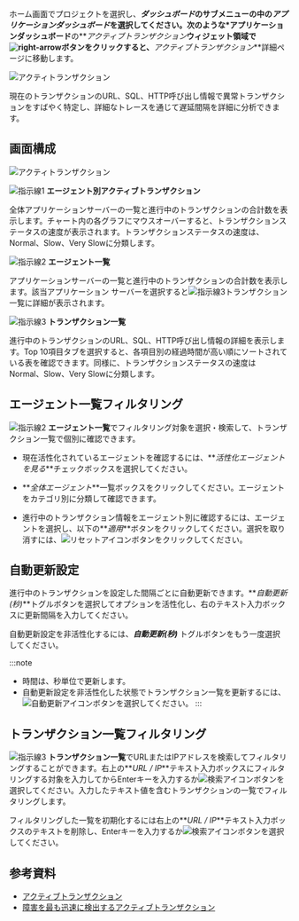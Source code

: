 ホーム画面でプロジェクトを選択し、**_ダッシュボード_**のサブメニューの中の**_アプリケーションダッシュボード_**を選択してください。次のような**\*アプリケーションダッシュボード**の**_アクティブトランザクション_**ウィジェット領域で![right-arrow](/img/right-arrow.svg)ボタンをクリックすると、**_アクティブトランザクション_**詳細ページに移動します。

![アクティトランザクション](/img/apm-dashboard-active-tx.png)

現在のトランザクションのURL、SQL、HTTP呼び出し情報で異常トランザクションをすばやく特定し、詳細なトレースを通じて遅延間隔を詳細に分析できます。

## 画面構成

![アクティトランザクション](/img/dashboard-active-transaction.png)

![指示線1](/img/number-01.png) **エージェント別アクティブトランザクション**

全体アプリケーションサーバーの一覧と進行中のトランザクションの合計数を表示します。チャート内の各グラフにマウスオーバーすると、トランザクションステータスの速度が表示されます。トランザクションステータスの速度は、<span class='normal'>Normal</span>、<span class='slow'>Slow</span>、<span class='vslow'>Very Slow</span>に分類します。

![指示線2](/img/number-02.png) **エージェント一覧**

アプリケーションサーバーの一覧と進行中のトランザクションの合計数を表示します。該当アプリケーション サーバーを選択すると![指示線3](/img/number-03.png)トランザクション一覧に詳細が表示されます。

![指示線3](/img/number-03.png) **トランザクション一覧**

進行中のトランザクションのURL、SQL、HTTP呼び出し情報の詳細を表示します。Top 10項目タブを選択すると、各項目別の経過時間が高い順にソートされている表を確認できます。同様に、トランザクションステータスの速度は<span class='normal'>Normal</span>、<span class='slow'>Slow</span>、<span class='vslow'>Very Slow</span>に分類します。

## エージェント一覧フィルタリング

![指示線2](/img/number-02.png) **エージェント一覧**でフィルタリング対象を選択・検索して、トランザクション一覧で個別に確認できます。 

-   現在活性化されているエージェントを確認するには、**_活性化エージェントを見る_**チェックボックスを選択してください。

-   **_全体エージェント_**一覧ボックスをクリックしてください。エージェントをカテゴリ別に分類して確認できます。

-   進行中のトランザクション情報をエージェント別に確認するには、エージェントを選択し、以下の**_適用_**ボタンをクリックしてください。選択を取り消すには、![リセットアイコン](/img/ico-reset.svg)ボタンをクリックしてください。

## 自動更新設定

進行中のトランザクションを設定した間隔ごとに自動更新できます。**_自動更新(秒)_**トグルボタンを選択してオプションを活性化し、右のテキスト入力ボックスに更新間隔を入力してください。

自動更新設定を非活性化するには、**_自動更新(秒)_** トグルボタンをもう一度選択してください。

:::note

-   時間は、秒単位で更新します。
-   自動更新設定を非活性化した状態でトランザクション一覧を更新するには、![自動更新アイコン](/img/ico-refresh.png)ボタンを選択してください。
:::

## トランザクション一覧フィルタリング

![指示線3](/img/number-03.png) **トランザクション一覧**でURLまたはIPアドレスを検索してフィルタリングすることができます。右上の**_URL / IP_**テキスト入力ボックスにフィルタリングする対象を入力してからEnterキーを入力するか![検索アイコン](/img/ico-search.svg)ボタンを選択してください。入力したテキスト値を含むトランザクションの一覧でフィルタリングします。

フィルタリングした一覧を初期化するには右上の**_URL / IP_**テキスト入力ボックスのテキストを削除し、Enterキーを入力するか![検索アイコン](/img/ico-search.svg)ボタンを選択してください。

## 参考資料

-   [アクティブトランザクション](https://brunch.co.kr/@leedongins/152)  
-   [障害を最も迅速に検出するアクティブトランザクション](https://brunch.co.kr/@leedongins/31)
